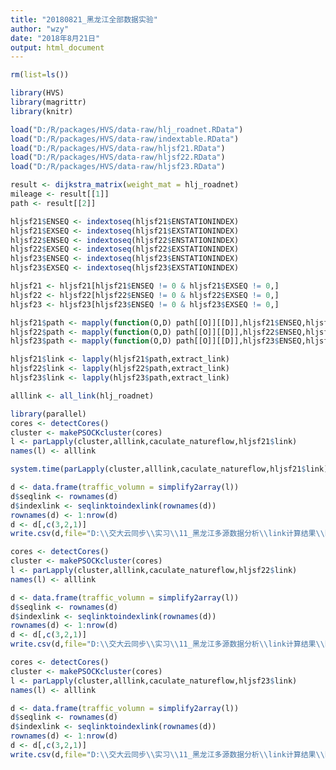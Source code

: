 ```yaml
---
title: "20180821_黑龙江全部数据实验"
author: "wzy"
date: "2018年8月21日"
output: html_document
---
```


```r
rm(list=ls())
```

```r
library(HVS)
library(magrittr)
library(knitr)
```

```r
load("D:/R/packages/HVS/data-raw/hlj_roadnet.RData")
load("D:/R/packages/HVS/data-raw/indextable.RData")
load("D:/R/packages/HVS/data-raw/hljsf21.RData")
load("D:/R/packages/HVS/data-raw/hljsf22.RData")
load("D:/R/packages/HVS/data-raw/hljsf23.RData")
```

```r
result <- dijkstra_matrix(weight_mat = hlj_roadnet)
mileage <- result[[1]]
path <- result[[2]]
```

```r
hljsf21$ENSEQ <- indextoseq(hljsf21$ENSTATIONINDEX)
hljsf21$EXSEQ <- indextoseq(hljsf21$EXSTATIONINDEX)
hljsf22$ENSEQ <- indextoseq(hljsf22$ENSTATIONINDEX)
hljsf22$EXSEQ <- indextoseq(hljsf22$EXSTATIONINDEX)
hljsf23$ENSEQ <- indextoseq(hljsf23$ENSTATIONINDEX)
hljsf23$EXSEQ <- indextoseq(hljsf23$EXSTATIONINDEX)
```

```r
hljsf21 <- hljsf21[hljsf21$ENSEQ != 0 & hljsf21$EXSEQ != 0,]
hljsf22 <- hljsf22[hljsf22$ENSEQ != 0 & hljsf22$EXSEQ != 0,]
hljsf23 <- hljsf23[hljsf23$ENSEQ != 0 & hljsf23$EXSEQ != 0,]
```

```r
hljsf21$path <- mapply(function(O,D) path[[O]][[D]],hljsf21$ENSEQ,hljsf21$EXSEQ)
hljsf22$path <- mapply(function(O,D) path[[O]][[D]],hljsf22$ENSEQ,hljsf22$EXSEQ)
hljsf23$path <- mapply(function(O,D) path[[O]][[D]],hljsf23$ENSEQ,hljsf23$EXSEQ)
```

```r
hljsf21$link <- lapply(hljsf21$path,extract_link)
hljsf22$link <- lapply(hljsf22$path,extract_link)
hljsf23$link <- lapply(hljsf23$path,extract_link)
```

```r
alllink <- all_link(hlj_roadnet)
```

```r
library(parallel)
cores <- detectCores()
cluster <- makePSOCKcluster(cores)
l <- parLapply(cluster,alllink,caculate_natureflow,hljsf21$link)
names(l) <- alllink
```

```r
system.time(parLapply(cluster,alllink,caculate_natureflow,hljsf21$link))
```

```r
d <- data.frame(traffic_volumn = simplify2array(l))
d$seqlink <- rownames(d)
d$indexlink <- seqlinktoindexlink(rownames(d))
rownames(d) <- 1:nrow(d)
d <- d[,c(3,2,1)]
write.csv(d,file="D:\\交大云同步\\实习\\11_黑龙江多源数据分析\\link计算结果\\hlj171021.csv")
```

```r
cores <- detectCores()
cluster <- makePSOCKcluster(cores)
l <- parLapply(cluster,alllink,caculate_natureflow,hljsf22$link)
names(l) <- alllink
```

```r
d <- data.frame(traffic_volumn = simplify2array(l))
d$seqlink <- rownames(d)
d$indexlink <- seqlinktoindexlink(rownames(d))
rownames(d) <- 1:nrow(d)
d <- d[,c(3,2,1)]
write.csv(d,file="D:\\交大云同步\\实习\\11_黑龙江多源数据分析\\link计算结果\\hlj171022.csv")
```

```r
cores <- detectCores()
cluster <- makePSOCKcluster(cores)
l <- parLapply(cluster,alllink,caculate_natureflow,hljsf23$link)
names(l) <- alllink
```

```r
d <- data.frame(traffic_volumn = simplify2array(l))
d$seqlink <- rownames(d)
d$indexlink <- seqlinktoindexlink(rownames(d))
rownames(d) <- 1:nrow(d)
d <- d[,c(3,2,1)]
write.csv(d,file="D:\\交大云同步\\实习\\11_黑龙江多源数据分析\\link计算结果\\hlj171023.csv")
```
